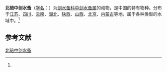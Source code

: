{{Speciesbox
| name = 北碚中剑水蚤
| status = 
| status_system = 
| image = 
| genus = Mesocyclops
| species = pehpeiesis
| authority = (Hu, 1943)<ref name='id12617'>{{cite web| url =http://www.bioinfo.cn/db05/BjdwSpecies.php?action=view&id=12617| title =北碚中剑水蚤| work =《中国动物物种编目数据库》| publisher =中国科学院微生物研究所| author =中国科学院动物研究所| accessdate =2009-04-28| deadurl =yes| archiveurl =https://web.archive.org/web/20160305084531/http://www.bioinfo.cn/db05/BjdwSpecies.php?action=view&id=12617| archivedate =2016-03-05}}</ref>
}}

'''北碚中剑水蚤'''（[[学名|学名]]：{{lang|la|''Mesocyclops pehpeiesis''}}）为[[剑水蚤科|剑水蚤科]][[中剑水蚤属|中剑水蚤属]]的动物，是中国的特有物种。分布于[[江苏|江苏]]、[[四川|四川]]、[[云南|云南]]、[[湖北|湖北]]、[[陕西|陕西]]、[[山西|山西]]、[[北京|北京]]、[[内蒙古|内蒙古]]等地，属于各种类型的水域中。<ref name='id12617'/>

== 参考文献 ==
{{reflist}}

{{Wikispecies|Mesocyclops pehpeiesis}}
{{Taxonbar|from=Q6556590}}

[[Category:中剑水蚤属|北碚中剑水蚤]]


{{节肢动物小作品}}